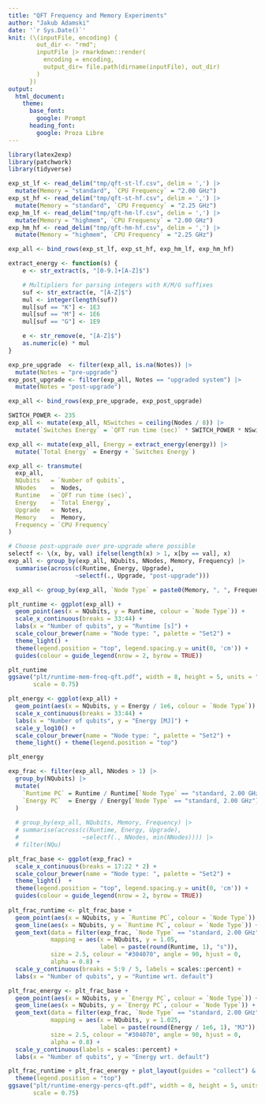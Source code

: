 ```yaml
---
title: "QFT Frequency and Memory Experiments"
author: "Jakub Adamski"
date: '`r Sys.Date()`'
knit: (\(inputFile, encoding) {
        out_dir <- "rmd";
        inputFile |> rmarkdown::render(
          encoding = encoding, 
          output_dir= file.path(dirname(inputFile), out_dir)
        )
      })
output:
  html_document: 
    theme:
      base_font:
        google: Prompt
      heading_font:
        google: Proza Libre
---
```


```r
library(latex2exp)
library(patchwork)
library(tidyverse)
```


```r
exp_st_lf <- read_delim("tmp/qft-st-lf.csv", delim = ',') |> 
  mutate(Memory = "standard", `CPU Frequency` = "2.00 GHz")
exp_st_hf <- read_delim("tmp/qft-st-hf.csv", delim = ',') |> 
  mutate(Memory = "standard", `CPU Frequency` = "2.25 GHz")
exp_hm_lf <- read_delim("tmp/qft-hm-lf.csv", delim = ',') |> 
  mutate(Memory = "highmem", `CPU Frequency` = "2.00 GHz")
exp_hm_hf <- read_delim("tmp/qft-hm-hf.csv", delim = ',') |> 
  mutate(Memory = "highmem", `CPU Frequency` = "2.25 GHz")

exp_all <- bind_rows(exp_st_lf, exp_st_hf, exp_hm_lf, exp_hm_hf)
```

```r
extract_energy <- function(s) {
    e <- str_extract(s, "[0-9.]+[A-Z]$")

    # Multipliers for parsing integers with K/M/G suffixes
    suf <- str_extract(e, "[A-Z]$")
    mul <- integer(length(suf))
    mul[suf == "K"] <- 1E3
    mul[suf == "M"] <- 1E6
    mul[suf == "G"] <- 1E9

    e <- str_remove(e, "[A-Z]$")
    as.numeric(e) * mul
}
```

```r
exp_pre_upgrade  <- filter(exp_all, is.na(Notes)) |> 
  mutate(Notes = "pre-upgrade")
exp_post_upgrade <- filter(exp_all, Notes == "upgraded system") |> 
  mutate(Notes = "post-upgrade")

exp_all <- bind_rows(exp_pre_upgrade, exp_post_upgrade)

SWITCH_POWER <- 235
exp_all <- mutate(exp_all, NSwitches = ceiling(Nodes / 8)) |> 
  mutate(`Switches Energy` = `QFT run time (sec)` * SWITCH_POWER * NSwitches)

exp_all <- mutate(exp_all, Energy = extract_energy(energy)) |> 
  mutate(`Total Energy` = Energy + `Switches Energy`)

exp_all <- transmute(
  exp_all, 
  NQubits   = `Number of qubits`, 
  NNodes    =  Nodes, 
  Runtime   = `QFT run time (sec)`, 
  Energy    = `Total Energy`, 
  Upgrade   =  Notes, 
  Memory    =  Memory, 
  Frequency = `CPU Frequency`
)

# Choose post-upgrade over pre-upgrade where possible
selectf <- \(x, by, val) ifelse(length(x) > 1, x[by == val], x) 
exp_all <- group_by(exp_all, NQubits, NNodes, Memory, Frequency) |> 
  summarise(across(c(Runtime, Energy, Upgrade), 
                   ~selectf(., Upgrade, "post-upgrade")))

exp_all <- group_by(exp_all, `Node Type` = paste0(Memory, ", ", Frequency))
```

```r
plt_runtime <- ggplot(exp_all) + 
  geom_point(aes(x = NQubits, y = Runtime, colour = `Node Type`)) + 
  scale_x_continuous(breaks = 33:44) + 
  labs(x = "Number of qubits", y = "Runtime [s]") + 
  scale_colour_brewer(name = "Node type: ", palette = "Set2") + 
  theme_light() + 
  theme(legend.position = "top", legend.spacing.y = unit(0, 'cm')) + 
  guides(colour = guide_legend(nrow = 2, byrow = TRUE))

plt_runtime
ggsave("plt/runtime-mem-freq-qft.pdf", width = 8, height = 5, units = "in", 
       scale = 0.75)
```

```r
plt_energy <- ggplot(exp_all) + 
  geom_point(aes(x = NQubits, y = Energy / 1e6, colour = `Node Type`)) + 
  scale_x_continuous(breaks = 33:44) + 
  labs(x = "Number of qubits", y = "Energy [MJ]") + 
  scale_y_log10() + 
  scale_colour_brewer(name = "Node type: ", palette = "Set2") + 
  theme_light() + theme(legend.position = "top")

plt_energy
```

```r
exp_frac <- filter(exp_all, NNodes > 1) |> 
  group_by(NQubits) |> 
  mutate(
    `Runtime PC` = Runtime / Runtime[`Node Type` == "standard, 2.00 GHz"], 
    `Energy PC`  = Energy / Energy[`Node Type` == "standard, 2.00 GHz"]
  )
  
  # group_by(exp_all, NQubits, Memory, Frequency) |> 
  # summarise(across(c(Runtime, Energy, Upgrade), 
  #                  ~selectf(., NNodes, min(NNodes)))) |> 
  # filter(NQu)

plt_frac_base <- ggplot(exp_frac) + 
  scale_x_continuous(breaks = 17:22 * 2) + 
  scale_colour_brewer(name = "Node type: ", palette = "Set2") + 
  theme_light()  + 
  theme(legend.position = "top", legend.spacing.y = unit(0, 'cm')) + 
  guides(colour = guide_legend(nrow = 2, byrow = TRUE))
  
plt_frac_runtime <- plt_frac_base + 
  geom_point(aes(x = NQubits, y = `Runtime PC`, colour = `Node Type`)) + 
  geom_line(aes(x = NQubits, y = `Runtime PC`, colour = `Node Type`)) + 
  geom_text(data = filter(exp_frac, `Node Type` == "standard, 2.00 GHz"), 
            mapping = aes(x = NQubits, y = 1.05, 
                          label = paste(round(Runtime, 1), "s")), 
            size = 2.5, colour = "#304070", angle = 90, hjust = 0,
            alpha = 0.8) + 
  scale_y_continuous(breaks = 5:9 / 5, labels = scales::percent) + 
  labs(x = "Number of qubits", y = "Runtime wrt. default")

plt_frac_energy <- plt_frac_base + 
  geom_point(aes(x = NQubits, y = `Energy PC`, colour = `Node Type`)) + 
  geom_line(aes(x = NQubits, y = `Energy PC`, colour = `Node Type`)) + 
  geom_text(data = filter(exp_frac, `Node Type` == "standard, 2.00 GHz"), 
            mapping = aes(x = NQubits, y = 1.025, 
                          label = paste(round(Energy / 1e6, 1), "MJ")), 
            size = 2.5, colour = "#304070", angle = 90, hjust = 0, 
            alpha = 0.8) + 
  scale_y_continuous(labels = scales::percent) + 
  labs(x = "Number of qubits", y = "Energy wrt. default")

plt_frac_runtime + plt_frac_energy + plot_layout(guides = "collect") & 
  theme(legend.position = "top")
ggsave("plt/runtime-energy-percs-qft.pdf", width = 8, height = 5, units = "in", 
       scale = 0.75)
```
